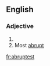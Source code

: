 ==English==

===Adjective===
{{head|en}}

# {{en-superlative of|abrupt}}
# Most [[abrupt]]

[[fr:abruptest]]